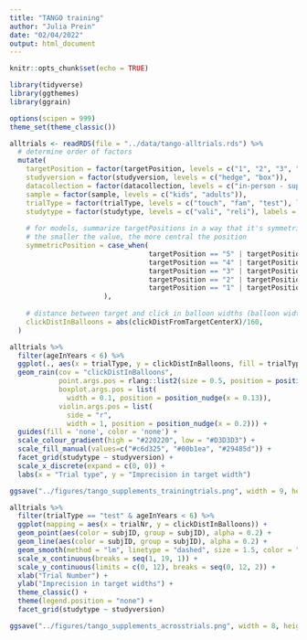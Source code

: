 ```yaml
---
title: "TANGO training"
author: "Julia Prein"
date: "02/04/2022"
output: html_document
---
```


```r
knitr::opts_chunk$set(echo = TRUE)
```

```r
library(tidyverse)
library(ggthemes)
library(ggrain)

options(scipen = 999)
theme_set(theme_classic())
```

```r
alltrials <- readRDS(file = "../data/tango-alltrials.rds") %>% 
  # determine order of factors
  mutate(
    targetPosition = factor(targetPosition, levels = c("1", "2", "3", "4", "5", "6", "7", "8", "9", "10", "box1", "box2", "box3", "box4", "box5")), 
    studyversion = factor(studyversion, levels = c("hedge", "box")), 
    datacollection = factor(datacollection, levels = c("in-person - supervised", "remote - unsupervised")),
    sample = factor(sample, levels = c("kids", "adults")), 
    trialType = factor(trialType, levels = c("touch", "fam", "test"), labels = c("training 1", "training 2 & 3", "test")), 
    studytype = factor(studytype, levels = c("vali", "reli"), labels = c("individual variation sample", "reliability sample")),
    
    # for models, summarize targetPositions in a way that it's symmetrical for left/ right side
    # the smaller the value, the more central the position
    symmetricPosition = case_when(
                                  targetPosition == "5" | targetPosition == "6" | targetPosition == "box3" ~ 1, 
                                  targetPosition == "4" | targetPosition == "7" | targetPosition == "box2" | targetPosition == "box4" ~ 2,
                                  targetPosition == "3" | targetPosition == "8" | targetPosition == "box1" | targetPosition == "box5" ~ 3, 
                                  targetPosition == "2" | targetPosition == "9" ~ 4,
                                  targetPosition == "1" | targetPosition == "10" ~ 5, 
                       ), 
    
    # distance between target and click in balloon widths (balloon width is 160 SVG units)
    clickDistInBalloons = abs(clickDistFromTargetCenterX)/160,
  )
```

```r
alltrials %>% 
  filter(ageInYears < 6) %>% 
  ggplot(., aes(x = trialType, y = clickDistInBalloons, fill = trialType)) +
  geom_rain(cov = "clickDistInBalloons", 
            point.args.pos = rlang::list2(size = 0.5, position = position_jitter(width = 0.05, height = 0)),
            boxplot.args.pos = list(
              width = 0.1, position = position_nudge(x = 0.13)),
            violin.args.pos = list(
              side = "r",
              width = 1, position = position_nudge(x = 0.2))) +
  guides(fill = 'none', color = 'none') +
  scale_colour_gradient(high = "#220220", low = "#D3D3D3") + 
  scale_fill_manual(values=c("#c6d325", "#00b1ea", "#29485d")) + 
  facet_grid(studytype ~ studyversion) + 
  scale_x_discrete(expand = c(0, 0)) +
  labs(x = "Trial type", y = "Imprecision in target width")

ggsave("../figures/tango_supplements_trainingtrials.png", width = 9, height = 6, scale = 1.2, bg = "white")
```

```r
alltrials %>% 
  filter(trialType == "test" & ageInYears < 6) %>%
  ggplot(mapping = aes(x = trialNr, y = clickDistInBalloons)) +
  geom_point(aes(color = subjID, group = subjID), alpha = 0.2) +
  geom_line(aes(color = subjID, group = subjID), alpha = 0.2) +
  geom_smooth(method = "lm", linetype = "dashed", size = 1.5, color = "black", se = FALSE) +
  scale_x_continuous(breaks = seq(1, 19, 1)) + 
  scale_y_continuous(limits = c(0, 12), breaks = seq(0, 12, 2)) + 
  xlab("Trial Number") + 
  ylab("Imprecision in target widths") +
  theme_classic() +
  theme(legend.position = "none") + 
  facet_grid(studytype ~ studyversion)

ggsave("../figures/tango_supplements_acrosstrials.png", width = 8, height = 6, scale = 1, bg = "white")
```

